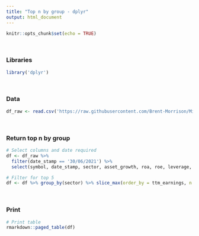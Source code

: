 ```yaml
---
title: "Top n by group - dplyr"
output: html_document
---
```


```r
knitr::opts_chunk$set(echo = TRUE)
```
<br>

### Libraries

```r
library('dplyr')
```
<br>

### Data

```r
df_raw <- read.csv('https://raw.githubusercontent.com/Brent-Morrison/Misc_scripts/master/stock_data.csv')
```
<br>

### Return top n by group 

```r
# Select columns and date required
df <- df_raw %>% 
  filter(date_stamp == '30/06/2021') %>% 
  select(symbol, date_stamp, sector, asset_growth, roa, roe, leverage, ttm_earnings)

# Filter for top 5 
df <- df %>% group_by(sector) %>% slice_max(order_by = ttm_earnings, n = 5)

```
<br>

### Print  

```r
# Print table
rmarkdown::paged_table(df)
```
